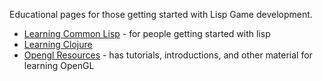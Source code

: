 Educational pages for those getting started with Lisp Game development. 

* [[Learning Common Lisp]] - for people getting started with lisp
* [[Learning Clojure]]
* [[Opengl Resources]] - has tutorials, introductions, and other material for learning OpenGL
